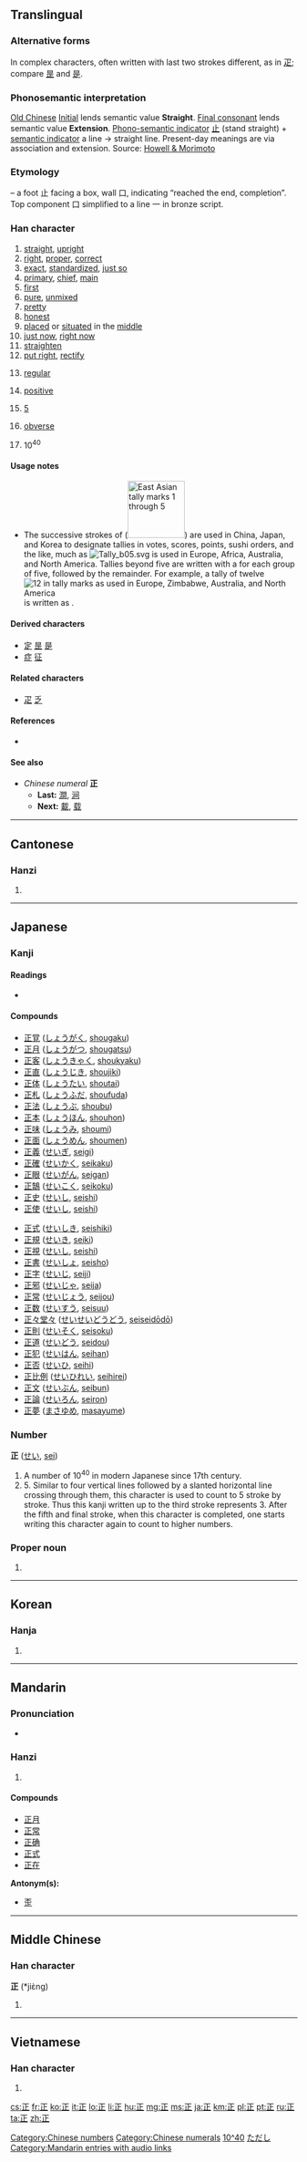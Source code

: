 {{also|企|疋|辵}}
==Translingual==
{{stroke order|type=animate}}{{stroke order}}

===Alternative forms===
In complex characters, often written with last two strokes different, as in [[疋]]; compare [[昰]] and [[是]].

===Phonosemantic interpretation===

[[w:Old_Chinese|Old Chinese]] [[w:Old_Chinese_phonology#Initials|Initial]] {{IPAchar|/*t-/}} lends semantic value '''Straight'''. [[w:Old_Chinese_phonology#Tones_and_final_consonants|Final consonant]] {{IPAchar|/*-ng/}} lends semantic value '''Extension'''.
[[w:Chinese_character_classification#Phono-semantic_compound_characters|Phono-semantic indicator]] [[止]] (stand straight) + [[w:Radical_(Chinese_character)#Semantic_elements|semantic indicator]] a line → straight line. Present-day meanings are via association and extension.
Source: [http://www.kanjinetworks.com/eng/kanji-dictionary/online-kanji-etymology-dictionary.cfm?kanji_id=TANG28 Howell & Morimoto]

===Etymology===
{{Han compound|口|止|t2=foot|ls=i}} – a foot 止 facing a box, wall 口, indicating “reached the end, completion”. Top component 口 simplified to a line 一 in bronze script.

===Han character===
{{Han char|rn=77|rad=止|as=01|sn=5|four=1010<sub>2</sub>|canj=一卜中一 (MYLM)|ids=⿱[[一]][[止]]}}

# [[straight]], [[upright]]
# [[right]], [[proper]], [[correct]]
# [[exact]], [[standardized]], [[just so]]
# [[primary]], [[chief]], [[main]]
# [[first]]
# [[pure]], [[unmixed]]
# [[pretty]]
# [[honest]]
# [[placed]] or [[situated]] in the [[middle]]
# [[just now]], [[right now]]
# [[straighten]]
# [[put right]], [[rectify]]
# {{context|shapes|lang=mul}} [[regular]]
# {{context|mathematics|lang=mul}} [[positive]]
# {{context|tally marks|lang=mul}} [[5]]
# {{context|numismatics|lang=mul}} [[obverse]]
# 10<sup>40</sup>

====Usage notes====
* {{sense|tally marks|5}} The successive strokes of {{term|sc=Hani|正}} ([[Image:Tally marks 3.svg|100px|East Asian tally marks 1 through 5]]) are used in China, Japan, and Korea to designate tallies in votes, scores, points, sushi orders, and the like, much as [[Image:Tally b05.svg]] is used in Europe, Africa, Australia, and North America. Tallies beyond five are written with a {{term|sc=Hani|正}} for each group of five, followed by the remainder. For example, a tally of twelve [[Image:Tally b12.svg|12 in tally marks as used in Europe, Zimbabwe, Australia, and North America]] is written as {{Hani|正正丅}}.

====Derived characters====
* [[定]] [[昰]] [[是]]
* [[症]] [[征]] {{qualifier|as simplification}}

====Related characters====
* [[疋]] [[乏]]

====References====
* {{Han ref|kx=0574.020|dkj=16255|dj=0962.020|hdz=21436.010|uh=6B63|ud=27491|bh=A5BF|bd=42431}}

====See also====
* ''Chinese numeral'' '''正'''
** '''Last:''' [[澗]], [[涧]]
** '''Next:''' [[載]], [[载]]

[[Category:Chinese numbers]]
[[Category:Chinese numerals]]

----

==Cantonese==

===Hanzi===
{{yue-hanzi|jyut=[[zeng3]], [[zing1]], [[zing3]]|y=jeng3, jing1, jing3}}

# {{defn|lang=yue|sort=止01}}

----

==Japanese==

===Kanji===
{{ja-kanji|grade=1|rs=止01}}

====Readings====
* {{ja-readings
|goon=[[しょう]] (shō) < [[しやう]] (shau)
|kanon=[[せい]] (sei)
|kun=[[ただしい]] (tadashii), [[まさ]] (masa), [[ただす]] (tadasu)}}

====Compounds====
{{top2}}
* [[正覚]] ([[しょうがく]], [[shougaku]])
* [[正月]] ([[しょうがつ]], [[shougatsu]])
* [[正客]] ([[しょうきゃく]], [[shoukyaku]])
* [[正直]] ([[しょうじき]], [[shoujiki]])
* [[正体]] ([[しょうたい]], [[shoutai]])
* [[正札]] ([[しょうふだ]], [[shoufuda]])
* [[正法]] ([[しょうぶ]], [[shoubu]])
* [[正本]] ([[しょうほん]], [[shouhon]])
* [[正味]] ([[しょうみ]], [[shoumi]])
* [[正面]] ([[しょうめん]], [[shoumen]])
* [[正義]] ([[せいぎ]], [[seigi]])
* [[正確]] ([[せいかく]], [[seikaku]])
* [[正眼]] ([[せいがん]], [[seigan]])
* [[正鵠]] ([[せいこく]], [[seikoku]])
* [[正史]] ([[せいし]], [[seishi]])
* [[正使]] ([[せいし]], [[seishi]])
{{mid2}}
* [[正式]] ([[せいしき]], [[seishiki]])
* [[正規]] ([[せいき]], [[seiki]])
* [[正視]] ([[せいし]], [[seishi]])
* [[正書]] ([[せいしょ]], [[seisho]])
* [[正字]] ([[せいじ]], [[seiji]])
* [[正邪]] ([[せいじゃ]], [[seija]])
* [[正常]] ([[せいじょう]], [[seijou]])
* [[正数]] ([[せいすう]], [[seisuu]])
* [[正々堂々]] ([[せいせいどうどう]], [[seiseidōdō]])
* [[正則]] ([[せいそく]], [[seisoku]])
* [[正道]] ([[せいどう]], [[seidou]])
* [[正犯]] ([[せいはん]], [[seihan]])
* [[正否]] ([[せいひ]], [[seihi]])
* [[正比例]] ([[せいひれい]], [[seihirei]])
* [[正文]] ([[せいぶん]], [[seibun]])
* [[正論]] ([[せいろん]], [[seiron]])
* [[正夢]] ([[まさゆめ]], [[masayume]])
{{bottom}}

===Number===
'''正''' ([[せい]], [[sei]])

# A number of 10<sup>40</sup> in modern Japanese since 17th century.
# 5.  Similar to four vertical lines followed by a slanted horizontal line crossing through them, this character is used to count to 5 stroke by stroke.  Thus this kanji written up to the third stroke represents 3.  After the fifth and final stroke, when this character is completed, one starts writing this character again to count to higher numbers.

[[Category:Japanese numbers|10^40]]

===Proper noun===
{{ja-pos|k|proper|hira=ただし|rom=Tadashi}}

# {{given name|male|lang=ja}}

[[Category:Japanese male given names|ただし]]

----

==Korean==

===Hanja===
{{ko-hanja|hangeul=정|rv=jeong|mr=chŏng|y=ceng|eumhun=[[바르다|바를]]|ehy=palul|ehrv=bareul|ehmr=parŭl}}

# {{defn|lang=ko|sort=止01}}

----

==Mandarin==

===Pronunciation===
* {{audio|zh-zhèng.ogg|audio}}

===Hanzi===
{{cmn-hanzi|pin=[[zhèng]] ([[zheng4]])|wg=cheng<sup>4</sup>}}

# {{defn|lang=cmn|sort=止01}}

====Compounds====
* [[正月]]
* [[正常]]
* [[正确]]
* [[正式]]
* [[正在]]

'''Antonym(s):'''
* [[歪]]

[[Category:Mandarin entries with audio links]]

----

==Middle Chinese==

===Han character===
'''正''' (*jiɛ̀ng)<!--asterisk signifies that this is a reconstructed pronunciation-->

# {{defn|lang=zhx-mid|sort=止01}}

----

==Vietnamese==

===Han character===
{{vi-hantu|chính, chánh, chếnh, giêng|rs=止01}}

# {{defn|lang=vi|sort=止01}}

[[cs:正]]
[[fr:正]]
[[ko:正]]
[[it:正]]
[[lo:正]]
[[li:正]]
[[hu:正]]
[[mg:正]]
[[ms:正]]
[[ja:正]]
[[km:正]]
[[pl:正]]
[[pt:正]]
[[ru:正]]
[[ta:正]]
[[zh:正]]